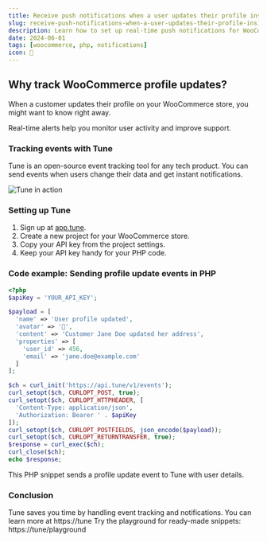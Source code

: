 ```yaml
---
title: Receive push notifications when a user updates their profile inside WooCommerce
slug: receive-push-notifications-when-a-user-updates-their-profile-inside-woocommerce
description: Learn how to set up real-time push notifications for WooCommerce user profile updates using Tune.
date: 2024-06-01
tags: [woocommerce, php, notifications]
icon: 🔔
---
```


## Why track WooCommerce profile updates?

When a customer updates their profile on your WooCommerce store, you might want to know right away.

Real-time alerts help you monitor user activity and improve support.

### Tracking events with Tune

Tune is an open-source event tracking tool for any tech product.
You can send events when users change their data and get instant notifications.

![Tune in action](https://tune/images/misc/ops-usage.jpg)

### Setting up Tune

1. Sign up at [app.tune](https://app.tune).
2. Create a new project for your WooCommerce store.
3. Copy your API key from the project settings.
4. Keep your API key handy for your PHP code.

### Code example: Sending profile update events in PHP

```php
<?php
$apiKey = 'YOUR_API_KEY';

$payload = [
  'name' => 'User profile updated',
  'avatar' => '🔔',
  'content' => 'Customer Jane Doe updated her address',
  'properties' => [
    'user_id' => 456,
    'email' => 'jane.doe@example.com'
  ]
];

$ch = curl_init('https://api.tune/v1/events');
curl_setopt($ch, CURLOPT_POST, true);
curl_setopt($ch, CURLOPT_HTTPHEADER, [
  'Content-Type: application/json',
  'Authorization: Bearer ' . $apiKey
]);
curl_setopt($ch, CURLOPT_POSTFIELDS, json_encode($payload));
curl_setopt($ch, CURLOPT_RETURNTRANSFER, true);
$response = curl_exec($ch);
curl_close($ch);
echo $response;
```

This PHP snippet sends a profile update event to Tune with user details.

### Conclusion

Tune saves you time by handling event tracking and notifications.
You can learn more at https://tune
Try the playground for ready-made snippets: https://tune/playground
